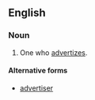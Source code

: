 ==English==
===Noun===
{{en-noun}}

# One who [[advertize]]s.

====Alternative forms====
*[[advertiser]]